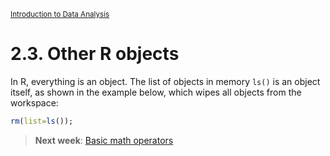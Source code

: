 <style>@import url(style.css);</style>
<small>[Introduction to Data Analysis](index.html)</small>

# 2.3. Other R objects

In R, everything is an object. The list of objects in memory `ls()` is an object itself, as shown in the example below, which wipes all objects from the workspace:
  
```r
rm(list=ls());
```

<!-- We're going to use data from the Small Arms Survey on civilian firearms. The data are based on [various sources](http://www.smallarmssurvey.org/fileadmin/docs/H-Research_Notes/SAS-Research-Note-9.pdf) that illustrate how careful we should generally be about the reliability of our data. -->

> __Next week__: [Basic math operators](30_math.html)
